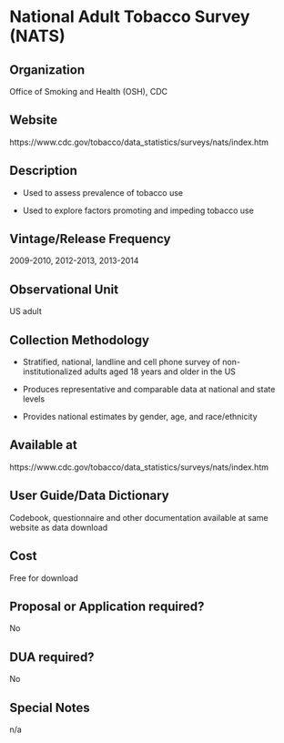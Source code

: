 \mainmatter

<!-- Generated by generateRmd.R; do not edit by hand  -->

# National Adult Tobacco Survey (NATS)

## Organization
Office of Smoking and Health (OSH), CDC

## Website
https://www.cdc.gov/tobacco/data_statistics/surveys/nats/index.htm

## Description
*	Used to assess prevalence of tobacco use 
*	Used to explore factors promoting and impeding tobacco use

## Vintage/Release Frequency
2009-2010, 2012-2013, 2013-2014

## Observational Unit
US adult

## Collection Methodology
*	Stratified, national, landline and cell phone survey of non-institutionalized adults aged 18 years and older in the US 
*	Produces representative and comparable data at national and state levels 
*	Provides national estimates by gender, age, and race/ethnicity

## Available at
https://www.cdc.gov/tobacco/data_statistics/surveys/nats/index.htm

## User Guide/Data Dictionary
Codebook, questionnaire and other documentation available at same website as data download

## Cost
Free for download

## Proposal or Application required?
No

## DUA required?
No

## Special Notes
n/a

